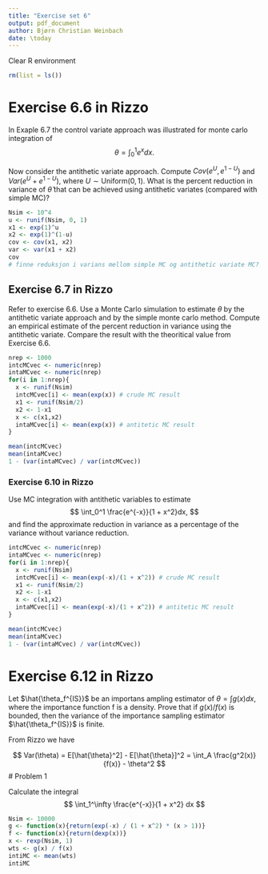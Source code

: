 ```yaml
---
title: "Exercise set 6"
output: pdf_document
author: Bjørn Christian Weinbach
date: \today
---
```


Clear R environment

```r
rm(list = ls())
```

# Exercise 6.6 in Rizzo

In Exaple 6.7 the control variate approach was illustrated for monte carlo
integration of 
$$
\theta = \int_0^1 e^x dx.
$$

Now consider the antithetic variate approach. Compute $Cov(e^U, e^{1-U})$ and
$Var(e^U + e^{1-U})$, where $U \sim \text{Uniform}(0,1)$. What is the percent
reduction in variance of $\hat{\theta}$ that can be achieved using antithetic 
variates (compared with simple MC)?


```r
Nsim <- 10^4
u <- runif(Nsim, 0, 1) 
x1 <- exp(1)^u
x2 <- exp(1)^(1-u)
cov <- cov(x1, x2)
var <- var(x1 + x2)
cov
# finne reduksjon i varians mellom simple MC og antithetic variate MC?
```

## Exercise 6.7 in Rizzo
Refer to exercise 6.6. Use a Monte Carlo simulation to estimate $\theta$ by
the antithetic variate approach and by the simple monte carlo method. Compute
an empirical estimate of the percent reduction in variance using the antithetic 
variate. Compare the result with the theoritical value from Exercise 6.6.

```r
nrep <- 1000
intcMCvec <- numeric(nrep)
intaMCvec <- numeric(nrep)
for(i in 1:nrep){
  x <- runif(Nsim)
  intcMCvec[i] <- mean(exp(x)) # crude MC result
  x1 <- runif(Nsim/2)
  x2 <- 1-x1
  x <- c(x1,x2)
  intaMCvec[i] <- mean(exp(x)) # antitetic MC result
}

mean(intcMCvec)
mean(intaMCvec)
1 - (var(intaMCvec) / var(intcMCvec))
```

### Exercise 6.10 in Rizzo
Use MC integration with antithetic variables to estimate
$$
\int_0^1 \frac{e^{-x}}{1 + x^2}dx,
$$
and find the approximate reduction in variance as a percentage of the variance
without variance reduction. 
```r
intcMCvec <- numeric(nrep)
intaMCvec <- numeric(nrep)
for(i in 1:nrep){
  x <- runif(Nsim)
  intcMCvec[i] <- mean(exp(-x)/(1 + x^2)) # crude MC result
  x1 <- runif(Nsim/2)
  x2 <- 1-x1
  x <- c(x1,x2)
  intaMCvec[i] <- mean(exp(-x)/(1 + x^2)) # antitetic MC result
}

mean(intcMCvec)
mean(intaMCvec)
1 - (var(intaMCvec) / var(intcMCvec))
```

# Exercise 6.12 in Rizzo
Let $\hat{\theta_f^{IS}}$ be an importans ampling estimator of 
$\theta = \int g(x)dx$, where the importance function f is a density. Prove that 
if $g(x)/f(x)$ is bounded, then the variance of the importance sampling estimator
$\hat{\theta_f^{IS}}$ is finite.

From Rizzo we have

$$
Var(\theta) = E[\hat{\theta}^2] - E[\hat{\theta}]^2 = \int_A \frac{g^2(x)}{f(x)}
- \theta^2
$$
# Problem 1

Calculate the integral
$$
\int_1^\infty \frac{e^{-x}}{1 + x^2} dx
$$
```r
Nsim <- 10000
g <- function(x){return(exp(-x) / (1 + x^2) * (x > 1))}
f <- function(x){return(dexp(x))}
x <- rexp(Nsim, 1)
wts <- g(x) / f(x)
intiMC <- mean(wts)
intiMC
```